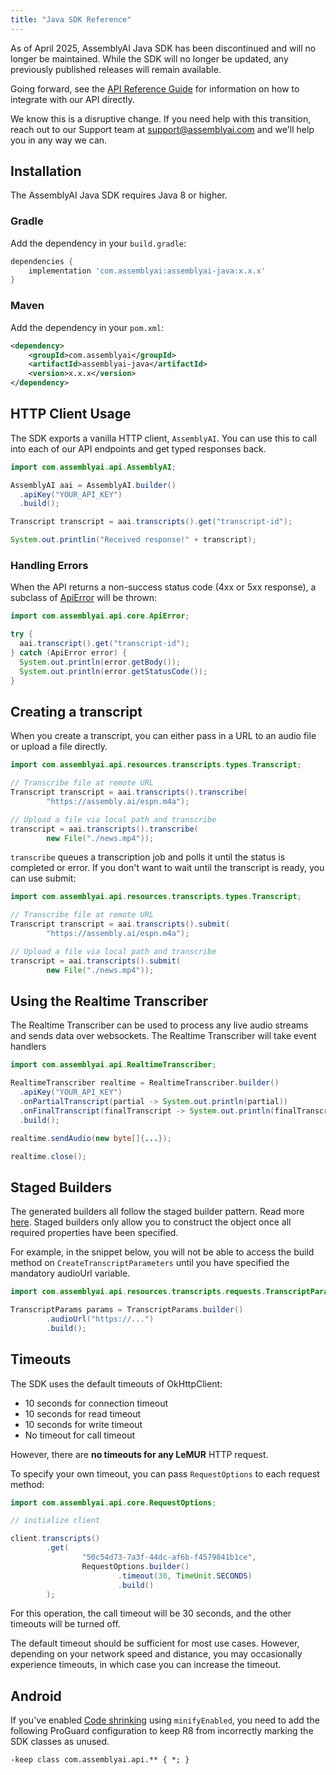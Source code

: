 ```yaml
---
title: "Java SDK Reference"
---
```

<Warning title="Deprecation Notice">
  As of April 2025, AssemblyAI Java SDK has been discontinued and will no longer be maintained. While the SDK will no longer be updated, any previously published releases will remain available.

  Going forward, see the [API Reference Guide](/docs/api-reference/overview) for information on how to integrate with our API directly.

  We know this is a disruptive change. If you need help with this transition, reach out to our Support team at support@assemblyai.com and we'll help you in any way we can.
</Warning>

## Installation

The AssemblyAI Java SDK requires Java 8 or higher.

### Gradle

Add the dependency in your `build.gradle`:

```groovy
dependencies {
    implementation 'com.assemblyai:assemblyai-java:x.x.x'
}
```

### Maven

Add the dependency in your `pom.xml`:

```xml
<dependency>
    <groupId>com.assemblyai</groupId>
    <artifactId>assemblyai-java</artifactId>
    <version>x.x.x</version>
</dependency>
```

## HTTP Client Usage

The SDK exports a vanilla HTTP client, `AssemblyAI`. You can
use this to call into each of our API endpoints and get typed
responses back.

```java
import com.assemblyai.api.AssemblyAI;

AssemblyAI aai = AssemblyAI.builder()
  .apiKey("YOUR_API_KEY")
  .build();

Transcript transcript = aai.transcripts().get("transcript-id");

System.out.printlin("Received response!" + transcript);
```

### Handling Errors

When the API returns a non-success status code (4xx or 5xx response),
a subclass of [ApiError](src/main/java/com/assemblyai/api/core/ApiError.java)
will be thrown:

```java
import com.assemblyai.api.core.ApiError;

try {
  aai.transcript().get("transcript-id");
} catch (ApiError error) {
  System.out.println(error.getBody());
  System.out.println(error.getStatusCode());
}
```

## Creating a transcript

When you create a transcript, you can either pass in a URL to an audio file
or upload a file directly.

```java
import com.assemblyai.api.resources.transcripts.types.Transcript;

// Transcribe file at remote URL
Transcript transcript = aai.transcripts().transcribe(
        "https://assembly.ai/espn.m4a");

// Upload a file via local path and transcribe
transcript = aai.transcripts().transcribe(
        new File("./news.mp4"));
```

`transcribe` queues a transcription job and polls it until the status is completed or error.
If you don't want to wait until the transcript is ready, you can use submit:

```java
import com.assemblyai.api.resources.transcripts.types.Transcript;

// Transcribe file at remote URL
Transcript transcript = aai.transcripts().submit(
        "https://assembly.ai/espn.m4a");

// Upload a file via local path and transcribe
transcript = aai.transcripts().submit(
        new File("./news.mp4"));
```

## Using the Realtime Transcriber

The Realtime Transcriber can be used to process any live
audio streams and sends data over websockets. The Realtime Transcriber
will take event handlers

```java
import com.assemblyai.api.RealtimeTranscriber;

RealtimeTranscriber realtime = RealtimeTranscriber.builder()
  .apiKey("YOUR_API_KEY")
  .onPartialTranscript(partial -> System.out.println(partial))
  .onFinalTranscript(finalTranscript -> System.out.println(finalTranscript))
  .build();

realtime.sendAudio(new byte[]{...});

realtime.close();
```

## Staged Builders

The generated builders all follow the staged builder pattern.
Read more [here](https://immutables.github.io/immutable.html#staged-builder).
Staged builders only allow you to construct the object once all required
properties have been specified.

For example, in the snippet below, you will not be able to access the build
method on `CreateTranscriptParameters` until you have specified the mandatory
audioUrl variable.

```java
import com.assemblyai.api.resources.transcripts.requests.TranscriptParams;

TranscriptParams params = TranscriptParams.builder()
        .audioUrl("https://...")
        .build();
```

## Timeouts

The SDK uses the default timeouts of OkHttpClient:

- 10 seconds for connection timeout
- 10 seconds for read timeout
- 10 seconds for write timeout
- No timeout for call timeout

However, there are **no timeouts for any LeMUR** HTTP request.

To specify your own timeout, you can pass `RequestOptions` to each request method:

```java
import com.assemblyai.api.core.RequestOptions;

// initialize client

client.transcripts()
        .get(
                "50c54d73-7a3f-44dc-af6b-f4579841b1ce",
                RequestOptions.builder()
                        .timeout(30, TimeUnit.SECONDS)
                        .build()
        );
```

For this operation, the call timeout will be 30 seconds, and the other timeouts will be turned off.

The default timeout should be sufficient for most use cases.
However, depending on your network speed and distance, you may occasionally experience timeouts, in which case you can increase the timeout.

## Android

If you've enabled [Code shrinking](https://developer.android.com/build/shrink-code#shrink-code) using `minifyEnabled`, you need to add the following ProGuard configuration to keep R8 from incorrectly marking the SDK classes as unused.

```text
-keep class com.assemblyai.api.** { *; }
```
